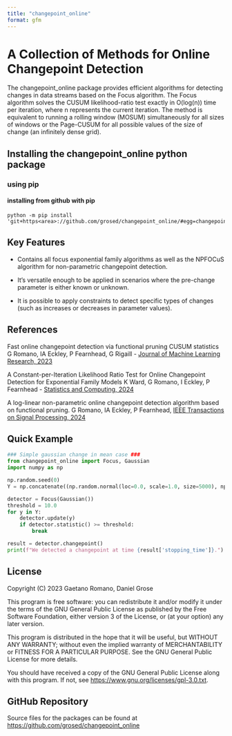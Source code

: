 ```yaml
---
title: "changepoint_online"
format: gfm
---
```


# A Collection of Methods for Online Changepoint Detection

The changepoint_online package provides efficient algorithms for detecting changes in data streams based on the Focus algorithm. The Focus algorithm solves the CUSUM likelihood-ratio test exactly in O(log(n)) time per iteration, where n represents the current iteration. The method is equivalent to running a rolling window (MOSUM) simultaneously for all sizes of windows or the Page-CUSUM for all possible values of the size of change (an infinitely dense grid).

## Installing the changepoint_online python package

### using pip

#### installing from github with pip

```         
python -m pip install 'git+https<area>://github.com/grosed/changepoint_online/#egg=changepoint.online&subdirectory=python/package'
```

## Key Features

-   Contains all focus exponential family algorithms as well as the NPFOCuS algorithm for non-parametric changepoint detection.

-   It's versatile enough to be applied in scenarios where the pre-change parameter is either known or unknown.

-   It is possible to apply constraints to detect specific types of changes (such as increases or decreases in parameter values).

## References

Fast online changepoint detection via functional pruning CUSUM statistics G Romano, IA Eckley, P Fearnhead, G Rigaill - [Journal of Machine Learning Research, 2023](https://www.jmlr.org/papers/volume24/21-1230/21-1230.pdf)

A Constant-per-Iteration Likelihood Ratio Test for Online Changepoint Detection for Exponential Family Models K Ward, G Romano, I Eckley, P Fearnhead - [Statistics and Computing, 2024](https://link.springer.com/article/10.1007/s11222-024-10416-6)

A log-linear non-parametric online changepoint detection algorithm based on functional pruning. G Romano, IA Eckley, P Fearnhead, [IEEE Transactions on Signal Processing, 2024](https://ieeexplore.ieee.org/document/10365656)

## Quick Example

```python
### Simple gaussian change in mean case ###
from changepoint_online import Focus, Gaussian
import numpy as np

np.random.seed(0)
Y = np.concatenate((np.random.normal(loc=0.0, scale=1.0, size=5000), np.random.normal(loc=10.0, scale=1.0, size=5000)))

detector = Focus(Gaussian())
threshold = 10.0
for y in Y:
    detector.update(y)
    if detector.statistic() >= threshold:
        break

result = detector.changepoint()
print(f"We detected a changepoint at time {result['stopping_time']}.")
```

## License

Copyright (C) 2023 Gaetano Romano, Daniel Grose

This program is free software: you can redistribute it and/or modify it under the terms of the GNU General Public License as published by the Free Software Foundation, either version 3 of the License, or (at your option) any later version.

This program is distributed in the hope that it will be useful, but WITHOUT ANY WARRANTY; without even the implied warranty of MERCHANTABILITY or FITNESS FOR A PARTICULAR PURPOSE. See the GNU General Public License for more details.

You should have received a copy of the GNU General Public License along with this program. If not, see <https://www.gnu.org/licenses/gpl-3.0.txt>.

## GitHub Repository

Source files for the packages can be found at <https://github.com/grosed/changepoint_online>